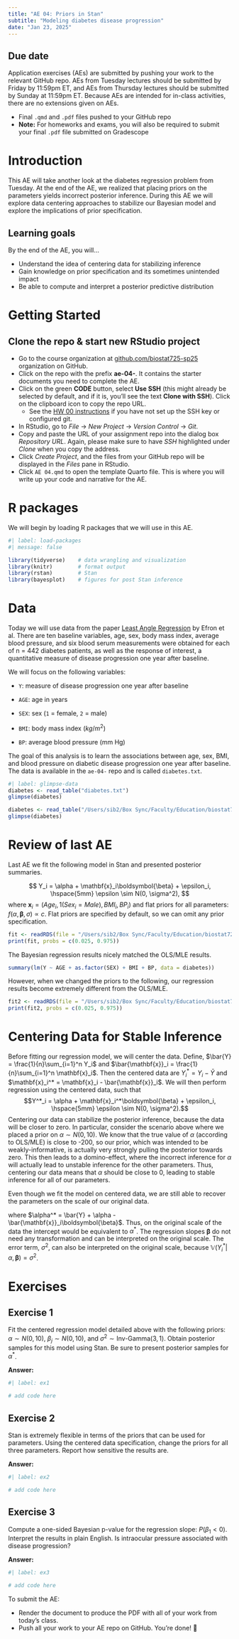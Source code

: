 ```yaml
---
title: "AE 04: Priors in Stan"
subtitle: "Modeling diabetes disease progression"
date: "Jan 23, 2025"
---
```


::: callout-important
## Due date

Application exercises (AEs) are submitted by pushing your work to the relevant GitHub repo. AEs from Tuesday lectures should be submitted by Friday by 11:59pm ET, and AEs from Thursday lectures should be submitted by Sunday at 11:59pm ET. Because AEs are intended for in-class activities, there are no extensions given on AEs.

-   Final `.qmd` and `.pdf` files pushed to your GitHub repo
-   **Note:** For homeworks and exams, you will also be required to submit your final `.pdf` file submitted on Gradescope
:::

# Introduction

This AE will take another look at the diabetes regression problem from Tuesday. At the end of the AE, we realized that placing priors on the parameters yields incorrect posterior inference. During this AE we will explore data centering approaches to stabilize our Bayesian model and explore the implications of prior specification.  

## Learning goals

By the end of the AE, you will...

-   Understand the idea of centering data for stabilizing inference
-   Gain knowledge on prior specification and its sometimes unintended impact
-   Be able to compute and interpret a posterior predictive distribution

# Getting Started

## Clone the repo & start new RStudio project

-   Go to the course organization at [github.com/biostat725-sp25](https://github.com/biostat725-sp25) organization on GitHub.
-   Click on the repo with the prefix **ae-04-**. It contains the starter documents you need to complete the AE.
-   Click on the green **CODE** button, select **Use SSH** (this might already be selected by default, and if it is, you'll see the text **Clone with SSH**). Click on the clipboard icon to copy the repo URL.
    -   See the [HW 00 instructions](https://biostat725-sp25.netlify.app/hw/hw-00#connect-rstudio-and-github) if you have not set up the SSH key or configured git.
-   In RStudio, go to *File* $\rightarrow$ *New Project* $\rightarrow$ *Version Control* $\rightarrow$ *Git*.
-   Copy and paste the URL of your assignment repo into the dialog box *Repository URL*. Again, please make sure to have *SSH* highlighted under *Clone* when you copy the address.
-   Click *Create Project*, and the files from your GitHub repo will be displayed in the *Files* pane in RStudio.
-   Click `AE 04.qmd` to open the template Quarto file. This is where you will write up your code and narrative for the AE.

# R packages

We will begin by loading R packages that we will use in this AE.

```r
#| label: load-packages
#| message: false

library(tidyverse)    # data wrangling and visualization
library(knitr)        # format output
library(rstan)        # Stan
library(bayesplot)    # figures for post Stan inference
```

# Data

Today we will use data from the paper [Least Angle Regression](https://projecteuclid.org/journals/annals-of-statistics/volume-32/issue-2/Least-angle-regression/10.1214/009053604000000067.full) by Efron et al. There are ten baseline variables, age, sex, body mass index, average blood pressure, and six blood serum measurements were obtained for each of n = 442 diabetes patients, as well as the response of interest, a quantitative measure of disease progression one year after baseline.

We will focus on the following variables:

-   `Y`: measure of disease progression one year after baseline

-   `AGE`: age in years

-   `SEX`: sex (`1` = female, `2` = male)

-   `BMI`: body mass index ($kg/m^2$)

-   `BP`: average blood pressure (mm Hg)

The goal of this analysis is to learn the associations between age, sex, BMI, and blood pressure on diabetic disease progression one year after baseline. The data is available in the `ae-04-` repo and is called `diabetes.txt`.

```r
#| label: glimpse-data
diabetes <- read_table("diabetes.txt")
glimpse(diabetes)
```

```r
diabetes <- read_table("/Users/sib2/Box Sync/Faculty/Education/biostat725-sp25/repos/AE 03/diabetes.txt")
glimpse(diabetes)
```

# Review of last AE

Last AE we fit the following model in Stan and presented posterior summaries.

$$
Y_i = \alpha + \mathbf{x}_i\boldsymbol{\beta} + \epsilon_i, \hspace{5mm} \epsilon \sim N(0, \sigma^2),
$$ where $\mathbf{x}_i = (Age_i, 1(Sex_i = Male), BMI_i, BP_i)$ and flat priors for all parameters: $f(\alpha,\boldsymbol{\beta},\sigma) \propto c.$ Flat priors are specified by default, so we can omit any prior specification.

```r
fit <- readRDS(file = "/Users/sib2/Box Sync/Faculty/Education/biostat725-sp25/course-material/r-objects/ae-03/fit.rds")
print(fit, probs = c(0.025, 0.975))
```

The Bayesian regression results nicely matched the OLS/MLE results.

```r
summary(lm(Y ~ AGE + as.factor(SEX) + BMI + BP, data = diabetes))
```

However, when we changed the priors to the following, our regression results become extremely different from the OLS/MLE.

\begin{align*}
\alpha &\sim N(0,10)\\
\beta_j &\sim N(0,10),\quad j=1,\ldots,p\\
\sigma^2 &\sim \text{Inv-Gamma}(3,1).
\end{align*}

```r
fit2 <- readRDS(file = "/Users/sib2/Box Sync/Faculty/Education/biostat725-sp25/course-material/r-objects/ae-03/fit2.rds")
print(fit2, probs = c(0.025, 0.975))
```

# Centering Data for Stable Inference

Before fitting our regression model, we will center the data. Define, $\bar{Y} = \frac{1}{n}\sum_{i=1}^n Y_i$ and $\bar{\mathbf{x}}_i = \frac{1}{n}\sum_{i=1}^n \mathbf{x}_i$. Then the centered data are $Y_i^* = Y_i - \bar{Y}$ and $\mathbf{x}_i^* = \mathbf{x}_i - \bar{\mathbf{x}}_i$. We will then perform regression using the centered data, such that 
$$Y^*_i = \alpha + \mathbf{x}_i^*\boldsymbol{\beta} + \epsilon_i, \hspace{5mm} \epsilon \sim N(0, \sigma^2).$$
Centering our data can stabilize the posterior inference, because the data will be closer to zero. In particular, consider the scenario above where we placed a prior on $\alpha \sim N(0,10)$. We know that the true value of $\alpha$ (according to OLS/MLE) is close to -200, so our prior, which was intended to be weakly-informative, is actually very strongly pulling the posterior towards zero. This then leads to a domino-effect, where the incorrect inference for $\alpha$ will actually lead to unstable inference for the other parameters. Thus, centering our data means that $\alpha$ should be close to 0, leading to stable inference for all of our parameters.

Even though we fit the model on centered data, we are still able to recover the parameters on the scale of our original data.

\begin{align*}
\mathbb{E}[Y_i^* | \alpha, \boldsymbol{\beta}] &= \alpha + \mathbf{x}_i^*\boldsymbol{\beta}\\
\mathbb{E}[Y_i - \bar{Y} | \alpha, \boldsymbol{\beta}] &= \alpha + (\mathbf{x}_i - \bar{\mathbf{x}}_i)\boldsymbol{\beta}\\
\mathbb{E}[Y_i | \alpha, \boldsymbol{\beta}] &= \bar{Y} + \alpha - \bar{\mathbf{x}}_i\boldsymbol{\beta} + \mathbf{x}_i\boldsymbol{\beta}\\
\mathbb{E}[Y_i | \alpha, \boldsymbol{\beta}] &= \alpha^* + \mathbf{x}_i\boldsymbol{\beta},
\end{align*}
where $\alpha^* = \bar{Y} + \alpha - \bar{\mathbf{x}}_i\boldsymbol{\beta}$. Thus, on the original scale of the data the intercept would be equivalent to $\alpha^*$. The regression slopes $\boldsymbol{\beta}$ do not need any transformation and can be interpreted on the original scale. The error term, $\sigma^2$, can also be interpreted on the original scale, because $\mathbb{V}(Y_i^* | \alpha, \boldsymbol{\beta}) = \sigma^2$.

# Exercises

## Exercise 1

Fit the centered regression model detailed above with the following priors: $\alpha \sim N(0,10)$, $\beta_j \sim N(0,10)$, and $\sigma^2 \sim \text{Inv-Gamma}(3,1).$ Obtain posterior samples for this model using Stan. Be sure to present posterior samples for $\alpha^*$.

**Answer:**

```r
#| label: ex1

# add code here

```

## Exercise 2

Stan is extremely flexible in terms of the priors that can be used for parameters. Using the centered data specification, change the priors for all three parameters. Report how sensitive the results are. 

**Answer:**

```r
#| label: ex2

# add code here

```

## Exercise 3

Compute a one-sided Bayesian p-value for the regression slope: $P(\beta_1 < 0)$. Interpret the results in plain English. Is intraocular pressure associated with disease progression?

**Answer:**

```r
#| label: ex3

# add code here

```

::: callout-important
To submit the AE:

-   Render the document to produce the PDF with all of your work from today's class.
-   Push all your work to your AE repo on GitHub. You're done! 🎉
:::
